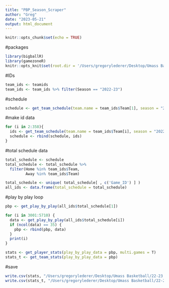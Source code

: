 ```yaml
---
title: "PBP_Season_Scraper"
author: "Greg"
date: "2023-05-21"
output: html_document
---
```


```r
knitr::opts_chunk$set(echo = TRUE)
```

#packages
```r
library(bigballR)
library(gamezoneR)
knitr::opts_knit$set(root.dir = '/Users/gregorylederer/Desktop/Umass Basketball')
```

#IDs
```r
team_ids <- teamids
team_ids <- team_ids %>% filter(Season == "2022-23")
```

#schedule
```r
schedule <- get_team_schedule(team.name = team_ids$Team[1], season = "2022-23")
```

#make id data
```r
for (i in 2:358){
  ids <- get_team_schedule(team.name = team_ids$Team[i], season = "2022-23")
  schedule <- rbind(schedule, ids)
}
```

#total schedule data
```r
total_schedule <- schedule
total_schedule <- total_schedule %>%
  filter(Home %in% team_ids$Team,
         Away %in% team_ids$Team)

total_schedule <- unique( total_schedule[ , c('Game_ID') ] )
all_ids <- data.frame(total_schedule = total_schedule)
```

#play by play loop
```r
pbp <- get_play_by_play(all_ids$total_schedule[1])

for (i in 3001:5710) {
  data <- get_play_by_play(all_ids$total_schedule[i])
  if (ncol(data) == 35) {
    pbp <- rbind(pbp, data)  
  }
  print(i)
}

stats <- get_player_stats(play_by_play_data = pbp, multi.games = T)
stats_t <- get_team_stats(play_by_play_data = pbp)
```

#save
```r
write.csv(stats, "/Users/gregorylederer/Desktop/Umass Basketball/22-23 Player PBP Data.csv", row.names = FALSE)
write.csv(stats_t, "/Users/gregorylederer/Desktop/Umass Basketball/22-23 Team PBP Data.csv", row.names = FALSE)
```

